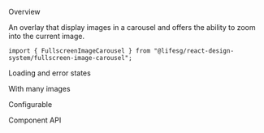 
<Meta of={FullscreenImageCarouselStories} />

<Title>FullscreenImageCarousel</Title>

<Secondary>Overview</Secondary>

An overlay that display images in a carousel and offers the ability to zoom into the current image.

```tsx
import { FullscreenImageCarousel } from "@lifesg/react-design-system/fullscreen-image-carousel";
```

<Canvas of={FullscreenImageCarouselStories.Default} />

<Heading3>Loading and error states</Heading3>

<Canvas of={FullscreenImageCarouselStories.LoadingAndErrorStates} />

<Heading3>With many images</Heading3>

<Canvas of={FullscreenImageCarouselStories.WithManyImages} />

<Heading3>Configurable</Heading3>

<Canvas of={FullscreenImageCarouselStories.Configurable} />

<Secondary>Component API</Secondary>

<PropsTable />
